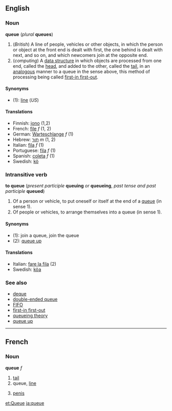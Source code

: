 ==English==
===Noun===
'''queue''' (''plural'' '''queues''')

#(''British'') A line of people, vehicles or other objects, in which the person or object at the front end is dealt with first, the one behind is dealt with next, and so on, and which newcomers join at the opposite end.
#(''computing'') A [[data structure]] in which objects are processed from one end, called the [[head]], and added to the other, called the [[tail]], in an [[analogous]] manner to a queue in the sense above, this method of processing being called [[first-in first-out]].

====Synonyms====
*(1): [[line]] (''US'')

====Translations====
*Finnish: [[jono]] (1,2)
*French: [[file#French|file]] ''f'' (1, 2)
*German: [[Warteschlange]] ''f'' (1)
*Hebrew: [[תור]] ''m'' (1, 2)
*Italian: [[fila#Italian|fila]] ''f'' (1)
*Portuguese: [[fila#Portuguese|fila]] ''f'' (1)
*Spanish: [[coleta]] ''f'' (1)
*Swedish: [[kö]]

===Intransitive verb===
'''to queue''' (''present participle'' '''queuing''' ''or'' '''queueing''', ''past tense and past participle'' '''queued''')

#Of a person or vehicle, to put oneself or itself at the end of a [[queue]] (in sense 1).
#Of people or vehicles, to arrange themselves into a queue (in sense 1).

====Synonyms====
*(1): join a queue, join the queue
*(2): [[queue up]] <!--is this a synonym for verb sense 1 too?-->

====Translations====
*Italian: [[fare la fila]] (2)
*Swedish: [[köa]] 

===See also===
*[[deque]]
*[[double-ended queue]]
*[[FIFO]]
*[[first-in first-out]]
*[[queueing theory]]
*[[queue up]]

----

==French==
===Noun===
'''queue''' ''f''
# [[tail]]
# queue, [[line]]
# {{frslang}} [[penis]]

[[et:Queue]]
[[ja:queue]]